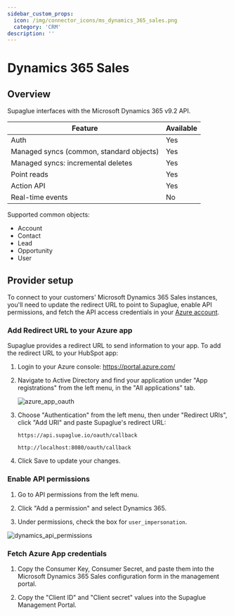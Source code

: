 ```yaml
---
sidebar_custom_props:
  icon: /img/connector_icons/ms_dynamics_365_sales.png
  category: 'CRM'
description: ''
---
```


# Dynamics 365 Sales

## Overview

Supaglue interfaces with the Microsoft Dynamics 365 v9.2 API.

| Feature                                  | Available |
| ---------------------------------------- | --------- |
| Auth                                     | Yes       |
| Managed syncs (common, standard objects) | Yes       |
| Managed syncs: incremental deletes       | Yes       |
| Point reads                              | Yes       |
| Action API                               | Yes       |
| Real-time events                         | No        |

Supported common objects:

- Account
- Contact
- Lead
- Opportunity
- User

## Provider setup


To connect to your customers' Microsoft Dynamics 365 Sales instances, you'll need to update the redirect URL to point to Supaglue, enable API permissions, and fetch the API access credentials in your [Azure account](https://portal.azure.com/).

### Add Redirect URL to your Azure app

Supaglue provides a redirect URL to send information to your app. To add the redirect URL to your HubSpot app:

1. Login to your Azure console: <https://portal.azure.com/>
1. Navigate to Active Directory and find your application under "App registrations" from the left menu, in the "All applications" tab.

    <BrowserWindow url="https://portal.azure.com/#view/Microsoft_AAD_RegisteredApps/ApplicationMenuBlade/~/Overview/appId/6bf0afcb-7896-45d4-b6ad-b42655b4c321/isMSAApp~/false">

    ![azure_app_oauth](/img/azure_app_oauth.png 'azure app oauth')

    </BrowserWindow>

1. Choose "Authentication" from the left menu, then under "Redirect URIs", click "Add URI" and paste Supaglue's redirect URL:

    <Tabs>
    <TabItem value="supaglue-cloud" label="Supaglue Cloud" default>

    `https://api.supaglue.io/oauth/callback`

    </TabItem>
    <TabItem value="localhost" label="Localhost">

    `http://localhost:8080/oauth/callback`

    </TabItem>
    </Tabs>

1. Click Save to update your changes.

### Enable API permissions

1. Go to API permissions from the left menu.

1. Click "Add a permission" and select Dynamics 365.

1. Under permissions, check the box for `user_impersonation`.

  <BrowserWindow url="https://portal.azure.com/#view/Microsoft_AAD_RegisteredApps/ApplicationMenuBlade/~/CallAnAPI/appId/9a0ed275-1fd4-4099-b809-a2030f4f4e07/isMSAApp~/false">

  ![dynamics_api_permissions](/img/dynamics_api_permissions.png 'dynamics api permissions')

  </BrowserWindow>

### Fetch Azure App credentials

1. Copy the Consumer Key, Consumer Secret, and paste them into the Microsoft Dynamics 365 Sales configuration form in the management portal.

1. Copy the "Client ID" and "Client secret" values into the Supaglue Management Portal.

